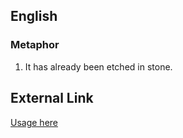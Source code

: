 ==English==

===Metaphor===

#It has already been etched in stone.

==External Link==
[http://entrpreneur.com/startingabusiness/article184288.html Usage here]
